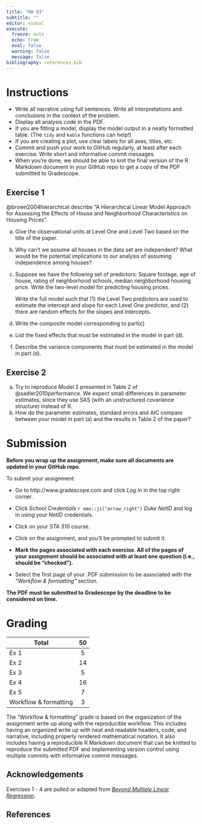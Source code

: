 ```yaml
---
title: "HW 03" 
subtitle: ""
editor: visual
execute:
  freeze: auto
  echo: true
  eval: false
  warning: false
  message: false
bibliography: references.bib
---
```


# Instructions

-   Write all narrative using full sentences. Write all interpretations and conclusions in the context of the problem.
-   Display all analysis code in the PDF.
-   If you are fitting a model, display the model output in a neatly formatted table. (The `tidy` and `kable` functions can help!)
-   If you are creating a plot, use clear labels for all axes, titles, etc.
-   Commit and push your work to GitHub regularly, at least after each exercise. Write short and informative commit messages.
-   When you're done, we should be able to knit the final version of the R Markdown document in your GitHub repo to get a copy of the PDF submitted to Gradescope.

<!--probit regression (replicate model from paper?) + proportional odds model-->

<!--logistic regression-->

<!--ch 6 NBA data-->

## Exercise 1

<!--Sec 8.13.1, Ex 1 - 3-->

@brown2004hierarchical describe "A Hierarchical Linear Model Approach for Assessing the Effects of House and Neighborhood Characteristics on Housing Prices".

a.  Give the observational units at Level One and Level Two based on the title of the paper.

b.  Why can't we assume all houses in the data set are independent? What would be the potential implications to our analysis of assuming independence among houses?

c.  Suppose we have the following set of predictors: Square footage, age of house, rating of neighborhood schools, median neighborhood housing price. Write the two-level model for predicting housing prices.

    Write the full model such that (1) the Level Two predictors are used to estimate the intercept and slope for each Level One predictor, and (2) there are random effects for the slopes and intercepts.

d.  Write the composite model corresponding to part(c)

e.  List the fixed effects that must be estimated in the model in part (d).

f.  Describe the variance components that must be estimated in the model in part (d).

## Exercise 2

<!--from BMLR Sec 8.13.3 Ex 4-->

a.  Try to reproduce Model 2 presented in Table 2 of @sadler2010performance. We expect small differences in parameter estimates, since they use SAS (with an unstructured covariance structure) instead of R.
b.  How do the parameter estimates, standard errors and AIC compare between your model in part (a) and the results in Table 2 of the paper?

# Submission

**Before you wrap up the assignment, make sure all documents are updated in your GitHub repo.**

To submit your assignment:

-   Go to http://www.gradescope.com and click *Log in* in the top right corner.

-   Click *School Credentials* `r emo::ji("arrow_right")` *Duke NetID* and log in using your NetID credentials.

-   Click on your *STA 310* course.

-   Click on the assignment, and you'll be prompted to submit it.

-   **Mark the pages associated with each exercise. All of the pages of your assignment should be associated with at least one question (i.e., should be "checked").**

-   Select the first page of your .PDF submission to be associated with the *"Workflow & formatting"* section.

**The PDF must be submitted to Gradescope by the deadline to be considered on time.**

# Grading

| **Total**             | **50** |
|-----------------------|:------:|
| Ex 1                  |   5    |
| Ex 2                  |   14   |
| Ex 3                  |   5    |
| Ex 4                  |   16   |
| Ex 5                  |   7    |
| Workflow & formatting |   3    |

The "Workflow & formatting" grade is based on the organization of the assignment write up along with the reproducible workflow. This includes having an organized write up with neat and readable headers, code, and narrative, including properly rendered mathematical notation. It also includes having a reproducible R Markdown document that can be knitted to reproduce the submitted PDF and implementing version control using multiple commits with informative commit messages.

## Acknowledgements

Exercises 1 - 4 are pulled or adapted from [*Beyond Multiple Linear Regression*](https://bookdown.org/roback/bookdown-BeyondMLR/).

## References
